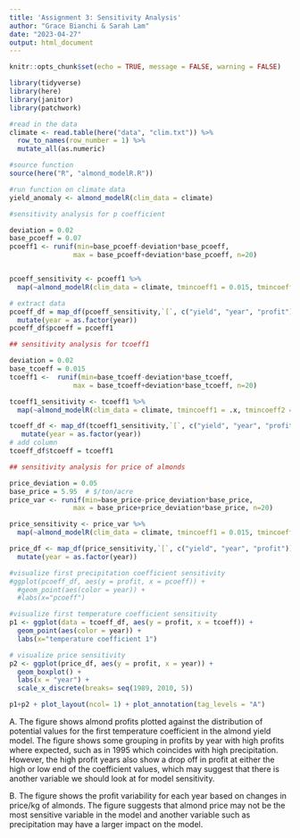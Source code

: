 ```yaml
---
title: 'Assignment 3: Sensitivity Analysis'
author: "Grace Bianchi & Sarah Lam"
date: "2023-04-27"
output: html_document
---
```


```r
knitr::opts_chunk$set(echo = TRUE, message = FALSE, warning = FALSE)

library(tidyverse)
library(here)
library(janitor)
library(patchwork)
```

```r
#read in the data 
climate <- read.table(here("data", "clim.txt")) %>% 
  row_to_names(row_number = 1) %>% 
  mutate_all(as.numeric) 
```

```r
#source function
source(here("R", "almond_modelR.R"))
```
 
```r
#run function on climate data 
yield_anomaly <- almond_modelR(clim_data = climate)
```
 
```r
#sensitivity analysis for p coefficient

deviation = 0.02
base_pcoeff = 0.07
pcoeff1 <- runif(min=base_pcoeff-deviation*base_pcoeff, 
                max = base_pcoeff+deviation*base_pcoeff, n=20)


pcoeff_sensitivity <- pcoeff1 %>% 
  map(~almond_modelR(clim_data = climate, tmincoeff1 = 0.015, tmincoeff2 = 0.0046, pcoeff1 = .x, pcoeff2 = 0.0043)) 

# extract data
pcoeff_df = map_df(pcoeff_sensitivity,`[`, c("yield", "year", "profit")) %>% 
  mutate(year = as.factor(year))
pcoeff_df$pcoeff = pcoeff1

## sensitivity analysis for tcoeff1

deviation = 0.02
base_tcoeff = 0.015
tcoeff1 <-  runif(min=base_tcoeff-deviation*base_tcoeff, 
                max = base_tcoeff+deviation*base_tcoeff, n=20)

tcoeff1_sensitivity <- tcoeff1 %>% 
  map(~almond_modelR(clim_data = climate, tmincoeff1 = .x, tmincoeff2 = 0.0046, pcoeff1 = 0.07, pcoeff2 = 0.0043)) 

tcoeff_df <- map_df(tcoeff1_sensitivity,`[`, c("yield", "year", "profit")) %>% 
   mutate(year = as.factor(year))
# add column
tcoeff_df$tcoeff = tcoeff1

## sensitivity analysis for price of almonds

price_deviation = 0.05
base_price = 5.95  # $/ton/acre 
price_var <- runif(min=base_price-price_deviation*base_price, 
                max = base_price+price_deviation*base_price, n=20)

price_sensitivity <- price_var %>% 
  map(~almond_modelR(clim_data = climate, tmincoeff1 = 0.015, tmincoeff2 = 0.0046, pcoeff1 = 0.07, pcoeff2 = 0.0043, price = .x)) 

price_df <- map_df(price_sensitivity,`[`, c("yield", "year", "profit")) %>% 
  mutate(year = as.factor(year)) 


```
 

```r
#visualize first precipitation coefficient sensitivity
#ggplot(pcoeff_df, aes(y = profit, x = pcoeff)) +
  #geom_point(aes(color = year)) +
  #labs(x="pcoeff")

#visualize first temperature coefficient sensitivity
p1 <- ggplot(data = tcoeff_df, aes(y = profit, x = tcoeff)) +
  geom_point(aes(color = year)) +
  labs(x="temperature coefficient 1") 
```



```r
# visualize price sensitivity
p2 <- ggplot(price_df, aes(y = profit, x = year)) +
  geom_boxplot() +
  labs(x = "year") +
  scale_x_discrete(breaks= seq(1989, 2010, 5))

p1+p2 + plot_layout(ncol= 1) + plot_annotation(tag_levels = "A")

```
A. The figure shows almond profits plotted against the distribution of potential values for the first temperature coefficient in the almond yield model. The figure shows some grouping in profits by year with high profits where expected, such as in 1995 which coincides with high precipitation. However, the high profit years also show a drop off in profit at either the high or low end of the coefficient values, which may suggest that there is another variable we should look at for model sensitivity.

B. The figure shows the profit variability for each year based on changes in price/kg of almonds. The figure suggests that almond price may not be the most sensitive variable in the model and another variable such as precipitation may have a larger impact on the model.


